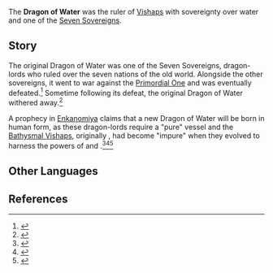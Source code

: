 {{Character Infobox
|type             = Historical
|affiliation      = Seven Sovereigns
}}
The '''Dragon of Water''' was the ruler of [[Vishaps]] with sovereignty over water and one of the [[Seven Sovereigns]].

==Story==
The original Dragon of Water was one of the Seven Sovereigns, dragon-lords who ruled over the seven nations of the old world. Alongside the other sovereigns, it went to war against the [[Primordial One]] and was eventually defeated.<ref>{{Ref/Book|The Byakuyakoku Collection|2|Before Sun and Moon}}</ref> Sometime following its defeat, the original Dragon of Water withered away.<ref>{{Ref/Enemy|Primordial Bathysmal Vishap}}</ref>

A prophecy in [[Enkanomiya]] claims that a new Dragon of Water will be born in human form, as these dragon-lords require a "pure" vessel and the [[Bathysmal Vishaps]], originally {{Hydro}}, had become "impure" when they evolved to harness the powers of {{Electro}} and {{Cryo}}.<ref>{{Ref/Enemy|Bolteater Bathysmal Vishap Hatchling}}</ref><ref>{{Ref/Book|The Byakuyakoku Collection|4|Bathysmal Vishap Experimental Records}}</ref><ref>{{Ref/Book|The Byakuyakoku Collection|5|In the Light, Beneath the Shadow}}</ref>

==Other Languages==
{{Other Languages|default_hidden = 1
|en      = Dragon of Water
|zhs     = 水之龙
|zhs_rm  = Shuǐ zhī Lóng
|zht     = 水之龍
|zht_rm  = Shuǐ zhī Lóng
|ja      = 水の龍
|ja_rm   = Mizu No Ryuu
|ko      = 물의 용
|ko_rm   = Mul-ui Yong
|es      = Dragón de Agua
|fr      = Dragon des eaux
|ru      = Дракон воды
|th      = มังกรน้ำ
|th_rm   = 
|vi      = Rồng nước
|de      = Wasserdrache
|id      = Naga laut
|pt      = Dragão da Água
}}

==References==
{{Reflist}}